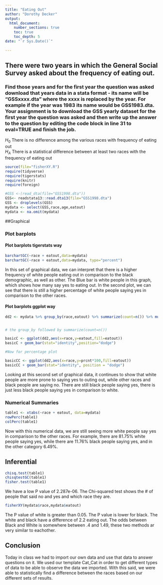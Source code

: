 ```yaml
---
title: "Eating Out"
author: "Dorothy Decker"
output: 
  html_document:
    number_sections: true
    toc: true
    toc_depth: 5
date: "`r Sys.Date()`"    
    
---
```



## There were two years in which the General Social Survey asked about the frequency of eating out.
### Find those years and for the first year the question was asked download that years data in a stata format - its name will be "GSSxxxx.dta" where the xxxx is replaced by the year.  For example if the year was 1983 its name would be GSS1983.dta. Your assignment is to download the GSS yearly dataset for the first year the question was asked and then  write up the answer to the question by editing the  code block in line 31 to eval=TRUE and finish the job. 

$H_0$ There is no difference among the various races with frequency of eating out  
$H_A$ There is a statistical difference between at least two races with the frequency of eating out  


```r
source(file="fisherXY.R")
require(tidyverse)
require(tigerstats)
require(knitr)
require(foreign)
```


```r
#GSS <-(read_dta(file="GSS1998.dta"))
GSS<- readstata13::read.dta13(file="GSS1998.dta")
GSS <- droplevels(GSS)
mydata <- select(GSS,race,age,eatout)
mydata <- na.omit(mydata)
```

##Graphical 

### Plot barplots

#### Plot barplots tigerstats way

```r
barchartGC(~race + eatout,data=mydata)
barchartGC(~race + eatout,data=mydata, type="percent")

```


In this set of graphical data, we can interpret that there is a higher frequency of white people eating out in comparison to the black demographic, as well as other. The Blue bar is white people in this graph, which shows how many say yes to eating out. In the second plot, we can see that there is still a higher percentage of white people saying yes in comparison to the other races. 

#### Plot barplots ggplot way

```r
dd2 <- mydata %>% group_by(race,eatout) %>% summarize(count=n()) %>% mutate(prcnt=count/sum(count))


# the group_by followed by summarize(count=n())

basicC <- ggplot(dd2,aes(x=race,y=eatout,fill=eatout))
basicC + geom_bar(stat="identity",position="dodge")

#Now for percentage plot

basicCC <- ggplot(dd2,aes(x=race,y=prcnt*100,fill=eatout)) 
basicCC + geom_bar(stat="identity", position = "dodge")
```
  
Looking at this second set of graphical data, it continues to show that white people are more prone to saying yes to outing out, while other races and black people are saying no. There are still black people saying yes, there is just less black people saying yes in comparison to white.

### Numerical Summaries  

```r
table1 <- xtabs(~race + eatout, data=mydata)
rowPerc(table1)
colPerc(table1)
```


Now with this numerical data, we are still seeing more white people say yes in comparison to the other races. For example, there are 81.75% white people saying yes, while there are 11.76% black people saying yes, and in the other category 6.49%. 

## Inferential  

```r
chisq.test(table1)
chisqtestGC(table1)
fisher.test(table1)
```

We have a low P value of 2.287e-06. The Chi-squared test shows the # of people that said no and yes and which race they are.  

```r
fisherXY(mydata$race,mydata$eatout)
```



The P value of white is greater than 0.05. The P value is lower for black. The white and black have a difference of 2.2 eating out. The odds between Black and White is somewhere between .4 and 1.49, these two methods ar very similar to eachother. 



## Conclusion

Today in class we had to import our own data and use that data to answer questions on it. We used our template Cat_Cat in order to get different types of data to be able to observe the data we imported. With this said, we were able to statistically find a difference between the races based on our different sets of results.
